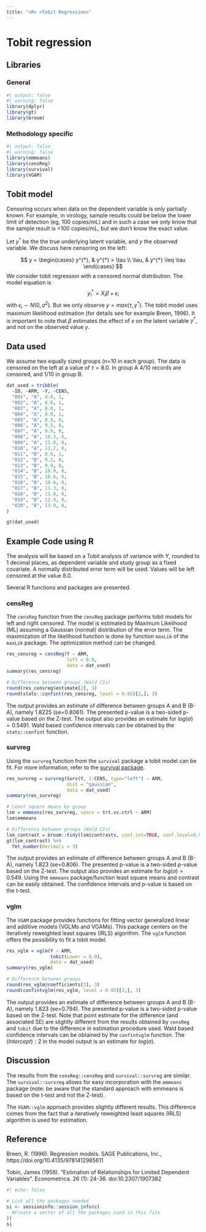 ```yaml
---
title: "<R> <Tobit Regression>"
---
```


# Tobit regression

## Libraries

### General
```r
#| output: false
#| warning: false
library(dplyr)
library(gt)
library(broom)
```

### Methodology specific
```r
#| output: false
#| warning: false
library(emmeans)
library(censReg)
library(survival)
library(VGAM)
```


## Tobit model

Censoring occurs when data on the dependent variable is only partially known. For example, in virology, sample results could be below the lower limit of detection (eg, 100 copies/mL) and in such a case we only know that the sample result is <100 copies/mL, but we don't know the exact value.

Let $y^{*}$ be the the true underlying latent variable, and $y$ the observed variable. We discuss here censoring on the left:

$$
y =
\begin{cases}
 y^{*}, & y^{*} > \tau  \\
 \tau, & y^{*} \leq \tau
 \end{cases}       
$$
We consider tobit regression with a censored normal distribution. The model equation is
$$
y_{i}^{*} = X_{i}\beta + \epsilon_{i} 
$$
with $\epsilon_{i} \sim N(0,\sigma^2)$. But we only observe $y = max(\tau, y^{*})$.
The tobit model uses maximum likelihood estimation (for details see for example Breen, 1996). It is important to note that $\beta$ estimates the effect of $x$ on the latent variable $y^{*}$, and not on the observed value $y$.


## Data used

We assume two equally sized groups (n=10 in each group). The data is censored on the left at a value of $\tau=8.0$.
In group A 4/10 records are censored, and 1/10 in group B.

```r
dat_used = tribble(
  ~ID, ~ARM, ~Y, ~CENS,
  "001", "A", 8.0, 1, 
  "002", "A", 8.0, 1,
  "003", "A", 8.0, 1,
  "004", "A", 8.0, 1,
  "005", "A", 8.9, 0,
  "006", "A", 9.5, 0,
  "007", "A", 9.9, 0,
  "008", "A", 10.3, 0,
  "009", "A", 11.0, 0,
  "010", "A", 11.2, 0,
  "011", "B", 8.0, 1, 
  "012", "B", 9.2, 0,
  "013", "B", 9.9, 0,
  "014", "B", 10.0, 0,
  "015", "B", 10.6, 0,
  "016", "B", 10.6, 0,
  "017", "B", 11.3, 0,
  "018", "B", 11.8, 0,
  "019", "B", 12.9, 0,
  "020", "B", 13.0, 0,
)

gt(dat_used)
```


## Example Code using R

The analysis will be based on a Tobit analysis of variance with $Y$, rounded to 1 decimal places, as dependent variable and study group as a fixed covariate. A normally distributed error term will be used. Values will be left censored at the value 8.0.

Several R functions and packages are presented.

### censReg
The `censReg` function from the `censReg` package performs tobit models for left and right censored. The model is estimated by Maximum Likelihood (ML) assuming a Gaussian (normal) distribution of the error term. The maximization of the likelihood function is done by function `maxLik` of the `maxLik` package. The optimization method can be changed.
```r
res_censreg = censReg(Y ~ ARM, 
                      left = 8.0, 
                      data = dat_used)
summary(res_censreg)

# Difference between groups (Wald CIs)
round(res_censreg$estimate[2], 3) 
round(stats::confint(res_censreg, level = 0.95)[2,], 3)
```
The output provides an estimate of difference between groups A and B (B-A), namely 1.8225 (se=0.8061). The presented p-value is a two-sided p-value based on the Z-test. The output also provides an estimate for $log(\sigma) = 0.5491$. Wald based confidence intervals can be obtained by the `stats::confint` function.



### survreg
Using the `survreg` function from the `survival` package a tobit model can be fit. For more information, refer to the [survival package](https://cran.r-project.org/web/packages/survival/index.html).
```r
res_survreg = survreg(Surv(Y, 1-CENS, type="left") ~ ARM,
                      dist = "gaussian",
                      data = dat_used)
summary(res_survreg)

# Least square means by group
lsm = emmeans(res_survreg, specs = trt.vs.ctrl ~ ARM)
lsm$emmeans

# Difference between groups (Wald CIs)
lsm_contrast = broom::tidy(lsm$contrasts, conf.int=TRUE, conf.level=0.95)
gt(lsm_contrast) %>%
  fmt_number(decimals = 3)
```

The output provides an estimate of difference between groups A and B (B-A), namely 1.823 (se=0.806). The presented p-value is a two-sided p-value based on the Z-test. The output also provides an estimate for $log(\sigma) = 0.549$. Using the `emmeans` package/function least square means and contrast can be easily obtained. The confidence intervals and p-value is based on the t-test. 


### vglm
The `VGAM` package provides functions for fitting vector generalized linear and additive models (VGLMs and VGAMs). This package centers on the iteratively reweighted least squares (IRLS) algorithm. The `vglm` function offers the possibility to fit a tobit model.
```r
res_vglm = vglm(Y ~ ARM,
                tobit(Lower = 8.0),
                data = dat_used)
summary(res_vglm)

# Difference between groups
round(res_vglm@coefficients[3], 3)
round(confintvglm(res_vglm, level = 0.95)[3,], 3)
```

The output provides an estimate of difference between groups A and B (B-A), namely 1.823 (se=0.794). The presented p-value is a two-sided p-value based on the Z-test. Note that point estimate for the difference (and associated SE) are slightly different from the results obtained by `censReg` and `tobit` due to the difference in estimation procedure used. Wald based confidence intervals can be obtained by the `confintvglm` function. The $(Intercept):2$ in the model output is an estimate for $log(\sigma)$.

## Discussion
The results from the `censReg::censReg` and `survival::survreg` are similar. The `survival::survreg` allows for easy incorporation with the `emmeans` package (note: be aware that the standard approach with emmeans is based on the t-test and not the Z-test).

The `VGAM::vglm` approach provides slightly different results. This difference comes from the fact that a iteratively reweighted least squares (IRLS) algorithm is used for estimation.


## Reference

Breen, R. (1996). Regression models. SAGE Publications, Inc., https://doi.org/10.4135/9781412985611

Tobin, James (1958). "Estimation of Relationships for Limited Dependent Variables". Econometrica. 26 (1): 24-36. doi:10.2307/1907382




::: {.callout-note collapse="true" title="Session Info"}
```r
#| echo: false

# List all the packages needed 
si <- sessioninfo::session_info(c(
  #Create a vector of all the packages used in this file 
))
si
```
:::

